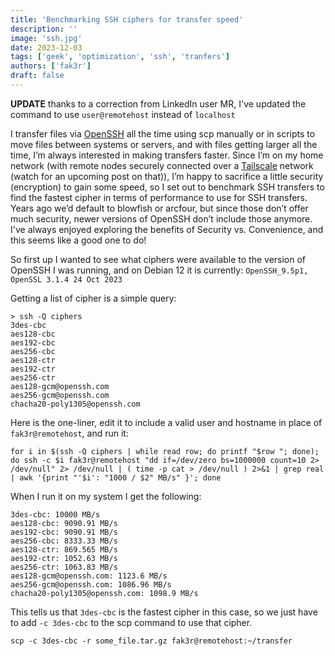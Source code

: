 ```yaml
---
title: 'Benchmarking SSH ciphers for transfer speed'
description: ''
image: 'ssh.jpg'
date: 2023-12-03
tags: ['geek', 'optimization', 'ssh', 'tranfers']
authors: ['fak3r']
draft: false
---
```


<b>UPDATE</b> thanks to a correction from LinkedIn user MR, I've updated the
command to use `user@remotehost` instead of `localhost`

I transfer files via [OpenSSH](https://www.openssh.com/) all the time using scp manually or in scripts to move files between systems or servers, and with files getting larger all the time, I’m always interested in making transfers faster. Since I’m on my home network (with remote nodes securely connected over a [Tailscale](https://tailscale.com/) network (watch for an upcoming post on that)), I’m happy to sacrifice a little security (encryption) to gain some speed, so I set out to benchmark SSH transfers to find the fastest cipher in terms of performance to use for SSH transfers. Years ago we’d default to blowfish or arcfour, but since those don’t offer much security, newer versions of OpenSSH don’t include those anymore. I've always enjoyed exploring the benefits of Security vs. Convenience, and this seems like a good one to do!

So first up I wanted to see what ciphers were available to the version of OpenSSH I was running, and on Debian 12 it is currently: `OpenSSH_9.5p1, OpenSSL 3.1.4 24 Oct 2023`

Getting a list of cipher is a simple query:

```
> ssh -Q ciphers
3des-cbc
aes128-cbc
aes192-cbc
aes256-cbc
aes128-ctr
aes192-ctr
aes256-ctr
aes128-gcm@openssh.com
aes256-gcm@openssh.com
chacha20-poly1305@openssh.com
```

Here is the one-liner, edit it to include a valid user and hostname in place of `fak3r@remotehost`, and run it:

```
for i in $(ssh -Q ciphers | while read row; do printf "$row "; done); do ssh -c $i fak3r@remotehost "dd if=/dev/zero bs=1000000 count=10 2> /dev/null" 2> /dev/null | ( time -p cat > /dev/null ) 2>&1 | grep real | awk '{print "'$i': "1000 / $2" MB/s" }'; done
```

When I run it on my system I get the following:

```
3des-cbc: 10000 MB/s
aes128-cbc: 9090.91 MB/s
aes192-cbc: 9090.91 MB/s
aes256-cbc: 8333.33 MB/s
aes128-ctr: 869.565 MB/s
aes192-ctr: 1052.63 MB/s
aes256-ctr: 1063.83 MB/s
aes128-gcm@openssh.com: 1123.6 MB/s
aes256-gcm@openssh.com: 1086.96 MB/s
chacha20-poly1305@openssh.com: 1098.9 MB/s
```

This tells us that `3des-cbc` is the fastest cipher in this case, so we just have to add `-c 3des-cbc` to the scp command to use that cipher.

```
scp -c 3des-cbc -r some_file.tar.gz fak3r@remotehost:~/transfer
```
